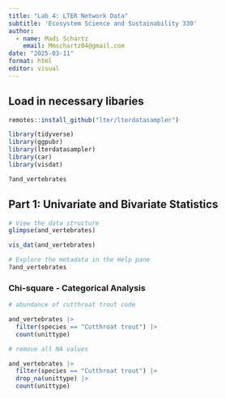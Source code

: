 ```yaml
---
title: "Lab 4: LTER Network Data"
subtitle: 'Ecosystem Science and Sustainability 330'
author:
  - name: Madi Schartz
    email: Mmschartz04@gmail.com
date: "2025-03-11"
format: html
editor: visual 
---
```


## Load in necessary libaries 
```r
remotes::install_github("lter/lterdatasampler")

library(tidyverse)
library(ggpubr)
library(lterdatasampler)
library(car)
library(visdat)

?and_vertebrates
```

## Part 1: Univariate and Bivariate Statistics

```r
# View the data structure
glimpse(and_vertebrates)

vis_dat(and_vertebrates)

# Explore the metadata in the Help pane
?and_vertebrates
```
### Chi-square - Categorical Analysis

```r
# abundance of cutthroat trout code 

and_vertebrates |> 
  filter(species == "Cutthroat trout") |> 
  count(unittype)

# remove all NA values 

and_vertebrates |> 
  filter(species == "Cutthroat trout") |> 
  drop_na(unittype) |> 
  count(unittype)

```

